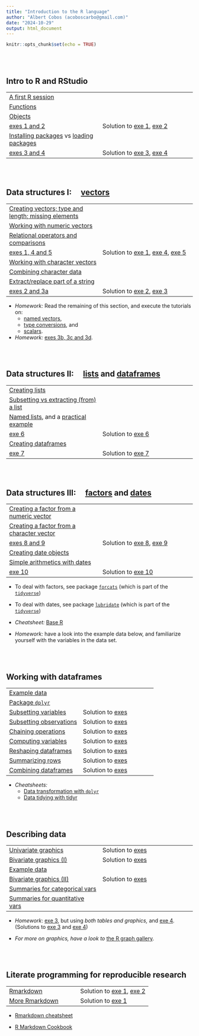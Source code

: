 ```yaml
---
title: "Introduction to the R language"
author: "Albert Cobos (acoboscarbo@gmail.com)"
date: "2024-10-29"
output: html_document
---
```


```r
knitr::opts_chunk$set(echo = TRUE)
```

\
\


## Intro to R and RStudio

|  |  |
|------------------------------------|------------------------------------|
| [A first R session](https://acobos.github.io/DA/introduction-to-r-and-rstudio.html#first-r-session) |  |
| [Functions](https://acobos.github.io/DA/introduction-to-r-and-rstudio.html#r-functions) |  |
| [Objects](https://acobos.github.io/DA/introduction-to-r-and-rstudio.html#r-objects) |  |
| [exes 1 and 2](https://acobos.github.io/DA/introduction-to-r-and-rstudio.html#exercises) | Solution to [exe 1](./sol_exes/1_intro_R_and_RStudio/sol_exe_1.R), [exe 2](./sol_exes/1_intro_R_and_RStudio/sol_exe_2.R) |
| [Installing packages](https://acobos.github.io/DA/introduction-to-r-and-rstudio.html#installing-r-packages) vs [loading packages](https://acobos.github.io/DA/introduction-to-r-and-rstudio.html#loading-packages) |  |
| [exes 3 and 4](https://acobos.github.io/DA/introduction-to-r-and-rstudio.html#exercises) | Solution to [exe 3](./sol_exes/1_intro_R_and_RStudio/sol_exe_3.R), [exe 4](./sol_exes/1_intro_R_and_RStudio/sol_exe_4.R) |

\
\

## Data structures I:     [vectors](https://acobos.github.io/DA/r-data-structures.html#vectors)

|  |  |
|------------------------------------|------------------------------------|
| [Creating vectors; type and length; missing elements](https://acobos.github.io/DA/r-data-structures.html#cb15-1) |  |
| [Working with numeric vectors](https://acobos.github.io/DA/r-data-structures.html#cb16-1) |  |
| [Relational operators and comparisons](https://acobos.github.io/DA/r-data-structures.html#cb17-1) |  |
| [exes 1, 4 and 5](https://acobos.github.io/DA/r-data-structures.html#exercises-1) | Solution to [exe 1](sol_exes\2_R_data_structures\sol_exe_1.R), [exe 4](sol_exes\2_R_data_structures\sol_exe_4.R), [exe 5](sol_exes\2_R_data_structures\sol_exe_5.R) |
| [Working with character vectors](https://acobos.github.io/DA/r-data-structures.html#cb18-1) |  |
| [Combining character data](https://acobos.github.io/DA/r-data-structures.html#cb19-1) |  |
| [Extract/replace part of a string](https://acobos.github.io/DA/r-data-structures.html#cb20-1) |  |
| [exes 2 and 3a](https://acobos.github.io/DA/r-data-structures.html#exercises-1) | Solution to [exe 2](sol_exes\2_R_data_structures\sol_exe_2.R), [exe 3](sol_exes\2_R_data_structures\sol_exe_3.R) |

-   *Homework:* Read the remaining of this section, and execute the tutorials on:\
    -   [named vectors](https://acobos.github.io/DA/r-data-structures.html#cb21-1),\
    -   [type conversions](https://acobos.github.io/DA/r-data-structures.html#cb22-1), and\
    -   [scalars](https://acobos.github.io/DA/r-data-structures.html#cb23-1).
-   *Homework:* [exes 3b, 3c and 3d](https://acobos.github.io/DA/r-data-structures.html#exercises-1). 

\
\

## Data structures II:     [lists](https://acobos.github.io/DA/r-data-structures.html#lists) and [dataframes](https://acobos.github.io/DA/r-data-structures.html#dataframes)

|  |  |
|------------------------------------|------------------------------------|
| [Creating lists](https://acobos.github.io/DA/r-data-structures.html#cb24-1) |  |
| [Subsetting vs extracting (from) a list](https://acobos.github.io/DA/r-data-structures.html#cb25-1) |  |
| [Named lists](https://acobos.github.io/DA/r-data-structures.html#cb26-1), and a [practical example](https://acobos.github.io/DA/r-data-structures.html#cb27-1) |  |
| [exe 6](https://acobos.github.io/DA/r-data-structures.html#exercises-1) | Solution to [exe 6](sol_exes\2_R_data_structures\sol_exe_6.R) |
| [Creating dataframes](https://acobos.github.io/DA/r-data-structures.html#dataframes) |  |
| [exe 7](https://acobos.github.io/DA/r-data-structures.html#exercises-1) | Solution to [exe 7](sol_exes\2_R_data_structures\sol_exe_7.R) |

\
\

## Data structures III:     [factors](https://acobos.github.io/DA/r-data-structures.html#factors) and [dates](https://acobos.github.io/DA/r-data-structures.html#dates)

|  |  |
|------------------------------------|------------------------------------|
| [Creating a factor from a numeric vector](https://acobos.github.io/DA/r-data-structures.html#cb29-1) |  |
| [Creating a factor from a character vector](https://acobos.github.io/DA/r-data-structures.html#cb30-1) |  |
| [exes 8 and 9](https://acobos.github.io/DA/r-data-structures.html#exercises-1) | Solution to [exe 8](sol_exes\2_R_data_structures\sol_exe_8.R), [exe 9](sol_exes\2_R_data_structures\sol_exe_9.R) |
| [Creating date objects](https://acobos.github.io/DA/r-data-structures.html#cb31-1) |  |
| [Simple arithmetics with dates](https://acobos.github.io/DA/r-data-structures.html#cb32-1) |  |
| [exe 10](https://acobos.github.io/DA/r-data-structures.html#exercises-1) | Solution to [exe 10](sol_exes\2_R_data_structures\sol_exe_10.R) |


- To deal with factors, see package [`forcats`](https://forcats.tidyverse.org/) (which is part of the [`tidyverse`](https://www.tidyverse.org/))

- To deal with dates, see package [`lubridate`](https://lubridate.tidyverse.org/) (which is part of the [`tidyverse`](https://www.tidyverse.org/))

-   *Cheatsheet:* [Base R](https://iqss.github.io/dss-workshops/R/Rintro/base-r-cheat-sheet.pdf)

- *Homework:*  have a look into the example data below, and familiarize yourself with the variables in the data set.

\
\

## Working with dataframes

|  |  |
|------------------------------------|------------------------------------|
| [Example data](example_data_disehtae.html) |  |
| [Package `dplyr`](https://acobos.github.io/CDB_ed2/2_0_dplyr.html) |  |
| [Subsetting variables](https://acobos.github.io/CDB_ed2/2_1_select.html#1) | Solution to [exes](./sol_exes/3_working_with_dataframes/2_1_select_exe_solution.R) |
| [Subsetting observations](https://acobos.github.io/CDB_ed2/2_2_filter.html#1) | Solution to [exes](./sol_exes/3_working_with_dataframes/2_2_filter_exe_solution.R) |
| [Chaining operations](https://acobos.github.io/CDB_ed2/2_3_pipe.html#1) | Solution to [exes](./sol_exes/3_working_with_dataframes/2_3_pipe_exe_solution.R) |
| [Computing variables](https://acobos.github.io/CDB_ed2/2_4_mutate.html#1) | Solution to [exes](./sol_exes/3_working_with_dataframes/2_4_mutate_exe_solution.R) |
| [Reshaping dataframes](https://acobos.github.io/CDB_ed2/2_7_reshaping.html#10) | Solution to [exes](./sol_exes/3_working_with_dataframes/2_7_reshape_exe_solution.R) |
| [Summarizing rows](https://acobos.github.io/CDB_ed2/2_8_summarise.html#1) | Solution to [exes](./sol_exes/3_working_with_dataframes/2_8_summarise_exe_solution.R) |
| [Combining dataframes](https://acobos.github.io/CDB_ed2/2_9_joins.html#1) | Solution to [exes](./sol_exes/3_working_with_dataframes/2_9_joins_exe_solution.R) |

-   *Cheatsheets:*
    -   [Data transformation with `dplyr`](https://rstudio.github.io/cheatsheets/data-transformation.pdf)
    -   [Data tidying with tidyr](https://rstudio.github.io/cheatsheets/tidyr.pdf)

\
\

## Describing data 

|  |  |
|------------------------------------|------------------------------------|
| [Univariate graphics](graphics_univariate.html) | Solution to [exes](sol_exes/4_descriptives/1_univariate_exe_solution.R) |
| [Bivariate graphics (I)](https://acobos.github.io/CDB_ed2/3_2_bivariate_groups.html) | Solution to [exes](sol_exes/4_descriptives/2_bivariate_groups_exe_solution.R) |
| [Example data](example_data_osas.html) |  |
| [Bivariate graphics (II)](https://acobos.github.io/CDB_ed2/3_3_bivariate_scatter.html) | Solution to [exes](sol_exes/4_descriptives/3_bivariate_scatter_exe_solution.R) |
| [Summaries for categorical vars](./summary_categorical_vars.R) |  |
| [Summaries for quantitative vars](./summary_quantitative_vars.R) |  |

-   *Homework*: [exe 3](https://acobos.github.io/DA/exploratory-data-analysis.html#exercises-4), but using *both tables and graphics,* and [exe 4](https://acobos.github.io/DA/exploratory-data-analysis.html#exercises-4)*.* (Solutions to [exe 3](sol_exes/4_descriptives/sol_exe_3.R) and [exe 4](sol_exes/4_descriptives/sol_exe_4.R))

-   *For more on graphics, have a look to* [the R graph gallery](https://r-graph-gallery.com/).

\
\

## Literate programming for reproducible research

|  |  |
|------------------------------------|------------------------------------|
|[Rmarkdown](https://acobos.github.io/CDB_ed2/6_3_Rmarkdown.html) |Solution to [exe 1](sol_exes\5_Rmarkdown\exe_1.Rmd), [exe 2](sol_exes\5_Rmarkdown\exe_2.Rmd) |
|[More Rmarkdown](https://acobos.github.io/CDB_ed2/6_4_more_Rmarkdown.html) | Solution to [exe 1](sol_exes\5_Rmarkdown\exe_3.Rmd)|

- [Rmarkdown cheatsheet](https://rstudio.github.io/cheatsheets/rmarkdown.pdf)

- [R Markdown Cookbook](https://bookdown.org/yihui/rmarkdown-cookbook/)